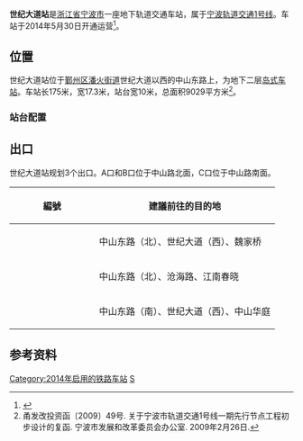{{NoteTA|G1=Transport}}
{{Infobox station
| name = 世纪大道站
| eng_name = Shiji Avenue Station
| linecolour = {{NingboRT color|1|s}}
| symbol_location = 
| symbol = 
| type = [[地铁站|地铁站]]
| image = Shiji Avenue Station Platform, 2014-07-06.JPG
| alt = 
| caption = 世纪大道站站台，摄于2014年
| address = [[中山路_(宁波)|中山东路]]，[[世纪大道_(宁波)|世纪大道]]以西
| borough = [[浙江省|浙江省]][[宁波市|宁波市]][[鄞州区|鄞州区]]
| country = {{CHN}}
| coordinates = {{coord|format=dms|display=inline,title|Region:CN_Railway_Station}}
| owned = [[宁波市轨道交通集团有限公司|宁波市轨道交通集团]]
| operator = 宁波市轨道交通集团运营分公司
| train_operators = 
| line = {{NingboRT Sign|1|full}}
| distance = 
| platform = 1个[[岛式站台|岛式站台]]
| tracks = 2条
| bus_routes = <!--公交线路-->
| bus_stands = <!--公交站数量-->
| connections = <!--换乘交通-->
| structure = 地下车站
| hall = 地下站厅
| interchange = 
| elevator = 
| exits = 3个
| disabled = <!--无障碍设施-->
| depth = <!--车站埋深-->
| levels = 2层
| architect = 
| architectural_style = 
| colour = {{colorbox|#FFFFFD|border=black}} 白色
| status = 在用
| built = 
| opened = {{NingboRT Dater|year|month|day|line=1}}
| closed = 
| former = 
| passengers = 
| pass_year = 
| pass_rank = 
| station_hours =
| hours = {{NingboRT Station Time|1|东高|0:09|霞高|0:40|高霞|0:30}}
| first = {{NingboRT Time|1东高F|0:09}}<br />{{NingboRT Time|1高霞F|0:30}}
| last = {{NingboRT Time|1霞高L|0:40}}<br />{{NingboRT Time|1高霞L|0:30}}
| adjacent = {{s-rail-start}}
{{s-rail|title=NingboRT}}
{{s-line new|system=NingboRT|line=1|previous=福明路|next=海晏北路}}
{{s-end}}
| route_map = 
}}
'''世纪大道站'''是[[浙江省|浙江省]][[宁波市|宁波市]]一座地下轨道交通车站，属于[[宁波轨道交通|宁波轨道交通]][[宁波轨道交通1号线|1号线]]。车站于2014年5月30日开通运营<ref name="main">{{cite web|url=http://daily.cnnb.com.cn/dnsb/html/2009-06/26/content_96812.htm|title=详解1号线一期站点|publisher=东南商报|date=2009-06-26|accessdate=2013-01-11|archive-date=2014-12-22|archive-url=https://web.archive.org/web/20141222194000/http://daily.cnnb.com.cn/dnsb/html/2009-06/26/content_96812.htm|dead-url=no}}</ref>。

==位置==
世纪大道站位于[[鄞州区|鄞州区]][[潘火街道|潘火街道]]世纪大道以西的中山东路上，为地下二层[[岛式站台|岛式车站]]。车站长175米，宽17.3米，站台宽10米，总面积9029平方米<ref>甬发改投资函〔2009〕49号. 关于宁波市轨道交通1号线一期先行节点工程初步设计的复函. 宁波市发展和改革委员会办公室. 2009年2月26日.</ref>。

=== 站台配置 ===
{{RenderStations|system=NingboRT|
{{RailStStart|北}}
{{RailStLine|1|1|dir=l|{{NingboRT Sign|1}} $$福明路$$・{{NingboRT Terminus|1|left}}方向}}
{{RailStPlatform|岛}}
{{RailStLine|2|2|dir=r|{{NingboRT Sign|1}} $$海晏北路$$・{{NingboRT Terminus|1|right}}方向}}
{{RailStEnd|南}}
}}

==出口==
世纪大道站规划3个出口。A口和B口位于中山路北面，C口位于中山路南面。
{| class="wikitable"
! width=135px | 編號 !! 建議前往的目的地
|-
| {{NingboRT Exit|A|comment=E}}
| 中山东路（北）、世纪大道（西）、魏家桥
|-
| {{NingboRT Exit|B}}
| 中山东路（北）、沧海路、江南春晓
|-
| {{NingboRT Exit|C}}
| 中山东路（南）、世纪大道（西）、中山华庭
|}

==参考资料==
{{commonscat|Shiji Avenue Station}}
{{reflist}}

{{宁波轨道交通1号线|S}}

[[Category:2014年启用的铁路车站|Category:2014年启用的铁路车站]]
[[Category:鄞州区轨道交通车站|S]]